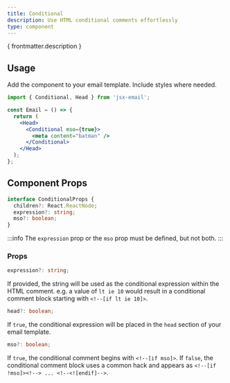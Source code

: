 ```yaml
---
title: Conditional
description: Use HTML conditional comments effortlessly
type: component
---
```


<p>{ frontmatter.description }</p>

<Install type={frontmatter.type}/>

## Usage

Add the component to your email template. Include styles where needed.

```jsx
import { Conditional, Head } from 'jsx-email';

const Email = () => {
  return (
    <Head>
      <Conditional mso={true}>
        <meta content="batman" />
      </Conditional>
    </Head>
  );
};
```

## Component Props

```ts
interface ConditionalProps {
  children?: React.ReactNode;
  expression?: string;
  mso?: boolean;
}
```

:::info
The `expression` prop or the `mso` prop must be defined, but not both.
:::

### Props

```ts
expression?: string;
```

If provided, the string will be used as the conditional expression within the HTML comment. e.g. a value of `lt ie 10` would result in a conditional comment block starting with `<!--[if lt ie 10]>`.

```ts
head?: boolean;
```
If `true`, the conditional expression will be placed in the `head` section of your email template.

```ts
mso?: boolean;
```

If `true`, the conditional comment begins with `<!--[if mso]>`. If `false`, the conditional comment block uses a common hack and appears as `<!--[if !mso]><!--> ... <!--<![endif]-->`.
